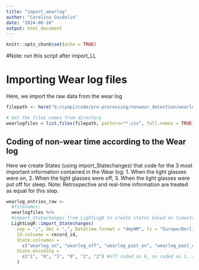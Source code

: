 ---
title: "import_wearlog"
author: "Carolina Guidolin"
date: "2024-06-10"
output: html_document
---

```{r setup, include=FALSE}
knitr::opts_chunk$set(echo = TRUE)
```

#Note: run this script after import_LL

# Importing Wear log files 
Here, we import the raw data from the wear log

```{r}
filepath <- here("G:/cyepi/code/pre-processing/nonwear_detection/wearlog")

# Get the files names from directory
wearlogfiles = list.files(filepath, pattern="*.csv", full.names = TRUE)

```

## Coding of non-wear time according to the Wear log 
Here we create States (using import_Statechanges) that code for the 3 most important information contained in the Wear log:
1. When the light glasses were on,
2. When the light glasses were off,
3. When the light glasses were put off for sleep. 
Note: Retrospective and real-time information are treated as equal for this step. 
```{r pressure, echo=FALSE}
wearlog_entries_raw <- 
  #filenames:
  wearlogfiles %>% 
  #import_Statechanges from LightLogR to create states based on timestamps
  LightLogR::import_Statechanges(
    sep = ";", dec = ",", Datetime.format = "dmyHM", tz = "Europe/Berlin", 
    Id.colname = record_id,
    State.colnames = 
      c("wearlog_on", "wearlog_off", "wearlog_past_on", "wearlog_past_off", "wearlog_bed", "wearlog_past_sleep"),
    State.encoding = 
      c("1", "0", "1", "0", "2", "2") #off coded as 0, on coded as 1, sleep coded as 2
    ) 

```